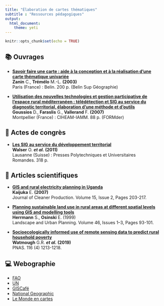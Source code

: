 ```yaml
---
title: "Élaboration de cartes thématiques"
subtitle : "Ressources pédagogiques"
output: 
  html_document: 
    theme: yeti
---
```


```r
knitr::opts_chunk$set(echo = TRUE)
```

## 📚 Ouvrages

- [**Savoir faire une carte : aide à la conception et à la réalisation d'une carte thématique univariée**](https://www.iamm.ciheam.org/ress_doc/opac_css/index.php?lvl=notice_display&id=28418) <br>
**Zanin** C., **Trémélo** M.-L. **(2003)** <br>
Paris (France) : Belin. 200 p. (Belin Sup Géographie)

- [**Utilisation des nouvelles technologies et gestion participative de l'espace rural méditerranéen : télédétection et SIG au service du diagnostic territorial, élaboration d'une méthode et d'outils**](https://www.iamm.ciheam.org/ress_doc/opac_css/index.php?lvl=notice_display&id=23844) <br>
**Goussios** D., **Faraslis** G., **Vallerand** F. **(2007)** <br>
Montpellier (France) : CIHEAM-IAMM. 88 p. (FORMder)

## 📑 Actes de congrès

- [**Les SIG au service du développement territorial**](https://www.iamm.ciheam.org/ress_doc/opac_css/index.php?lvl=notice_display&id=32173) <br>
**Walser** O. **_et al._ (2011)** <br>
Lausanne (Suisse) : Presses Polytechniques et Universitaires Romandes. 318 p.

## 📄 Articles scientifiques

- [**GIS and rural electricity planning in Uganda**](https://www.sciencedirect.com/science/article/pii/S0959652606001223) <br>
**Kaijuka** E. **(2007)** <br>
Journal of Cleaner Production. Volume 15, Issue 2, Pages 203-217.

- [**Planning sustainable land use in rural areas at different spatial levels using GIS and modelling tools**](https://www.sciencedirect.com/science/article/pii/S016920469900050X) <br>
**Herrmann** S., **Osinski** E. (1999) <br>
Landscape and Urban Planning. Volume 46, Issues 1–3, Pages 93-101.

- [**Socioecologically informed use of remote sensing data to predict rural household poverty**](https://www.pnas.org/content/116/4/1213) <br>
**Watmough** G.R. **_et al._ (2019)** <br>
PNAS. 116 (4) 1213-1218.

## 💻 Webographie
- [FAO](http://www.fao.org/geospatial/en/)
- [UN](https://www.un.org/Depts/Cartographic/english/htmain.htm)
- [GISCafé](www.giscafe.com)
- [National Geographic](https://www.nationalgeographic.com/maps/)
- [Le Monde en cartes](https://twitter.com/lm_encartes?lang=fr)